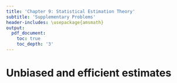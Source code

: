 ```yaml
---
title: 'Chapter 9: Statistical Estimation Theory'
subtitle: 'Supplementary Problems'
header-includes: \usepackage{amsmath}
output:
  pdf_document:
    toc: true
    toc_depth: '3'
---
```


# Unbiased and efficient estimates

